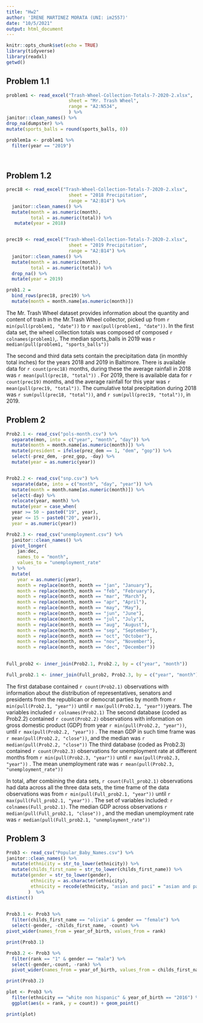 ```yaml
---
title: "Hw2"
author: 'IRENE MARTINEZ MORATA (UNI: im2557)'
date: "10/5/2021"
output: html_document
---
```


```r
knitr::opts_chunk$set(echo = TRUE)
library(tidyverse)
library(readxl)
getwd()
```

## Problem 1.1

```r
problem1 <- read_excel("Trash-Wheel-Collection-Totals-7-2020-2.xlsx",
                       sheet = "Mr. Trash Wheel",
                       range = "A2:N534",
                       ) %>%
janitor::clean_names() %>% 
drop_na(dumpster) %>% 
mutate(sports_balls = round(sports_balls, 0))

problem1a <- problem1 %>% 
  filter(year == "2019")

       
```

## Problem 1.2

```r
prec18 <- read_excel("Trash-Wheel-Collection-Totals-7-2020-2.xlsx",
                       sheet = "2018 Precipitation",
                       range = "A2:B14") %>%
  janitor::clean_names() %>% 
  mutate(month = as.numeric(month),
         total = as.numeric(total)) %>% 
   mutate(year = 2018)


prec19 <- read_excel("Trash-Wheel-Collection-Totals-7-2020-2.xlsx",
                       sheet = "2019 Precipitation",
                       range = "A2:B14") %>% 
  janitor::clean_names() %>% 
  mutate(month = as.numeric(month), 
         total = as.numeric(total)) %>%
  drop_na() %>% 
  mutate(year = 2019)

prob1.2 = 
  bind_rows(prec18, prec19) %>% 
  mutate(month = month.name[as.numeric(month)])
```
The Mr. Trash Wheel dataset provides information about the quantity and content of trash in the Mr.Trash Wheel collector, picked up from `r min(pull(problem1, "date"))` to `r max(pull(problem1, "date"))`. 
In the first data set, the wheel collection totals was composed of  composed `r colnames(problem1)`,. The median sports_balls in 2019 was `r median(pull(problem1, "sports_balls"))` 

The second and third data sets contain the precipitation data (in monthly total inches) for the years 2018 and 2019 in Baltimore. There is available data for `r count(prec18)` months, during these the average rainfall in 2018 was `r mean(pull(prec18, "total"))` . For 2019, there is available data for `r count(prec19)` months, and the average rainfall for this year was `r mean(pull(prec19, "total"))`. The cumulative total precipitation during 2018 was `r sum(pull(prec18, "total"))`, and `r sum(pull(prec19, "total"))`, in 2019.


## Problem 2

```r
Prob2.1 <- read_csv("pols-month.csv") %>% 
  separate(mon, into = c("year", "month", "day")) %>% 
  mutate(month = month.name[as.numeric(month)]) %>% 
  mutate(president = ifelse(prez_dem == 1, "dem", "gop")) %>% 
  select(-prez_dem, -prez_gop, -day) %>% 
  mutate(year = as.numeric(year)) 


Prob2.2 <- read_csv("snp.csv") %>% 
  separate(date, into = c("month", "day", "year")) %>% 
  mutate(month = month.name[as.numeric(month)]) %>% 
  select(-day) %>% 
  relocate(year, month) %>% 
  mutate(year = case_when(
  year >= 50 ~ paste0("19", year), 
  year <= 15 ~ paste0("20", year)),
  year = as.numeric(year))

Prob2.3 <- read_csv("unemployment.csv") %>% 
  janitor::clean_names() %>% 
  pivot_longer(
    jan:dec, 
    names_to = "month",
    values_to = "unemployment_rate"
  ) %>% 
  mutate(
    year = as.numeric(year),
    month = replace(month, month == "jan", "January"),
    month = replace(month, month == "feb", "February"),
    month = replace(month, month == "mar", "March"),
    month = replace(month, month == "apr", "April"),
    month = replace(month, month == "may", "May"),
    month = replace(month, month == "jun", "June"),
    month = replace(month, month == "jul", "July"),
    month = replace(month, month == "aug", "August"),
    month = replace(month, month == "sep", "September"),
    month = replace(month, month == "oct", "October"),
    month = replace(month, month == "nov", "November"),
    month = replace(month, month == "dec", "December"))

  
Full_prob2 <- inner_join(Prob2.1, Prob2.2, by = c("year", "month"))

Full_prob2.1 <- inner_join(Full_prob2, Prob2.3, by = c("year", "month"))


```
The first database contained `r count(Prob2.1)` observations with information about the distribution of representatives, senators and presidents from the republican or democrat parties by month from `r min(pull(Prob2.1, "year"))` until `r max(pull(Prob2.1, "year"))`years. The variables included `r colnames(Prob2.1)`
The second database (coded as Prob2.2) contained `r count(Prob2.2)` observations with information on gross domestic product (GDP) from year `r min(pull(Prob2.2, "year"))`, until `r max(pull(Prob2.2, "year"))` . The mean GDP in such time frame was `r mean(pull(Prob2.2, "close"))`, and the median was `r median(pull(Prob2.2, "close"))`
The third database (coded as Prob2.3) contained `r count(Prob2.3)` observations for unemployment rate at different months from `r min(pull(Prob2.3, "year"))` until `r max(pull(Prob2.3, "year"))` . The mean unemployment rate was `r mean(pull(Prob2.3, "unemployment_rate"))`

In total, after combining the data sets, `r count(Full_prob2.1)` observations had data across all the three data sets, the time frame of the data observations was from `r min(pull(Full_prob2.1, "year"))` until `r max(pull(Full_prob2.1, "year"))` . The set of variables included: `r colnames(Full_prob2.1)`. The median GDP across observations `r median(pull(Full_prob2.1, "close"))` , and the median unemployment rate was `r median(pull(Full_prob2.1, "unemployment_rate"))`

## Problem 3

```r
Prob3 <- read_csv("Popular_Baby_Names.csv") %>% 
janitor::clean_names() %>% 
  mutate(ethnicity = str_to_lower(ethnicity)) %>% 
  mutate(childs_first_name = str_to_lower(childs_first_name)) %>% 
  mutate(gender = str_to_lower(gender),
         ethnicity = as.character(ethnicity),
         ethnicity = recode(ethnicity, "asian and paci" = "asian and pacific islander", "hispanic" = "hispanic", "black non hisp" = "black non hispanic", "white non hisp" = "white non hispanic")
        )  %>% 
distinct() 

  
Prob3.1 <- Prob3 %>%
  filter(childs_first_name == "olivia" & gender == "female") %>% 
  select(-gender, -childs_first_name, -count) %>% 
pivot_wider(names_from = year_of_birth, values_from = rank)

print(Prob3.1)

Prob3.2 <- Prob3 %>% 
  filter(rank == "1" & gender == "male") %>% 
  select(-gender,-count, -rank) %>% 
  pivot_wider(names_from = year_of_birth, values_from = childs_first_name)

print(Prob3.2)

plot <- Prob3 %>% 
  filter(ethnicity == "white non hispanic" & year_of_birth == "2016") %>% 
  ggplot(aes(x = rank, y = count)) + geom_point()

print(plot)
```
